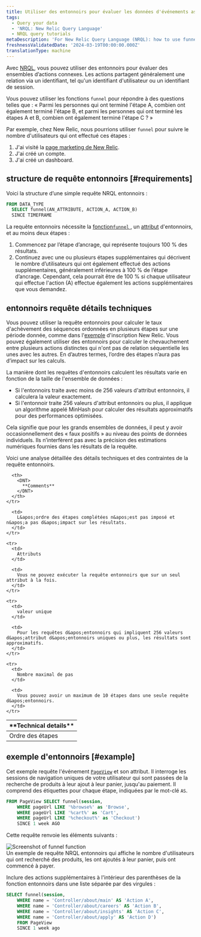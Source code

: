```yaml
---
title: Utiliser des entonnoirs pour évaluer les données d'événements associées
tags:
  - Query your data
  - 'NRQL: New Relic Query Language'
  - NRQL query tutorials
metaDescription: 'For New Relic Query Language (NRQL): how to use funnels to understand how many users complete a set of steps in a procedure.'
freshnessValidatedDate: '2024-03-19T00:00:00.000Z'
translationType: machine
---
```


Avec [NRQL](/docs/query-data/nrql-new-relic-query-language/getting-started/introduction-nrql), vous pouvez utiliser des entonnoirs pour évaluer des ensembles d’actions connexes. Les actions partagent généralement une relation via un identifiant, tel qu&apos;un identifiant d&apos;utilisateur ou un identifiant de session.

Vous pouvez utiliser les fonctions `funnel` pour répondre à des questions telles que : « Parmi les personnes qui ont terminé l&apos;étape A, combien ont également terminé l&apos;étape B, et parmi les personnes qui ont terminé les étapes A et B, combien ont également terminé l&apos;étape C ? »

Par exemple, chez New Relic, nous pourrions utiliser `funnel` pour suivre le nombre d&apos;utilisateurs qui ont effectué ces étapes :

1. J&apos;ai visité la [page marketing de New Relic](https://newrelic.com/platform).
2. J&apos;ai créé un compte.
3. J&apos;ai créé un dashboard.

## structure de requête entonnoirs [#requirements]

Voici la structure d’une simple requête NRQL entonnoirs :

```sql
FROM DATA_TYPE 
  SELECT funnel(AN_ATTRIBUTE, ACTION_A, ACTION_B) 
  SINCE TIMEFRAME
```

La requête entonnoirs nécessite la [fonction`funnel` ](/docs/query-data/nrql-new-relic-query-language/getting-started/nrql-syntax-components-functions#func-funnel), un [attribut](/docs/using-new-relic/welcome-new-relic/get-started/glossary#attribute) d&apos;entonnoirs, et au moins deux étapes :

1. Commencez par l’étape d’ancrage, qui représente toujours 100 % des résultats.
2. Continuez avec une ou plusieurs étapes supplémentaires qui décrivent le nombre d’utilisateurs qui ont également effectué des actions supplémentaires, généralement inférieures à 100 % de l’étape d’ancrage. Cependant, cela pourrait être de 100 % si chaque utilisateur qui effectue l&apos;action (A) effectue également les actions supplémentaires que vous demandez.

## entonnoirs requête détails techniques

Vous pouvez utiliser la requête entonnoirs pour calculer le taux d&apos;achèvement des séquences ordonnées en plusieurs étapes sur une période donnée, comme dans l&apos;[exemple](#why-matters) d&apos;inscription New Relic. Vous pouvez également utiliser des entonnoirs pour calculer le chevauchement entre plusieurs actions distinctes qui n&apos;ont pas de relation séquentielle les unes avec les autres. En d’autres termes, l’ordre des étapes n’aura pas d’impact sur les calculs.

La manière dont les requêtes d&apos;entonnoirs calculent les résultats varie en fonction de la taille de l&apos;ensemble de données :

* Si l&apos;entonnoirs traite avec moins de 256 valeurs d&apos;attribut entonnoirs, il calculera la valeur exactement.
* Si l&apos;entonnoir traite 256 valeurs d&apos;attribut entonnoirs ou plus, il applique un algorithme appelé MinHash pour calculer des résultats approximatifs pour des performances optimisées.

Cela signifie que pour les grands ensembles de données, il peut y avoir occasionnellement des « faux positifs » au niveau des points de données individuels. Ils n’interfèrent pas avec la précision des estimations numériques fournies dans les résultats de la requête.

Voici une analyse détaillée des détails techniques et des contraintes de la requête entonnoirs.

<table>
  <thead>
    <tr>
      <th style={{ width: "200px" }}>
        <DNT>
          **Technical details**
        </DNT>
      </th>

      <th>
        <DNT>
          **Comments**
        </DNT>
      </th>
    </tr>
  </thead>

  <tbody>
    <tr>
      <td>
        Ordre des étapes
      </td>

      <td>
        L&apos;ordre des étapes complétées n&apos;est pas imposé et n&apos;a pas d&apos;impact sur les résultats.
      </td>
    </tr>

    <tr>
      <td>
        Attributs
      </td>

      <td>
        Vous ne pouvez exécuter la requête entonnoirs que sur un seul attribut à la fois.
      </td>
    </tr>

    <tr>
      <td>
        valeur unique
      </td>

      <td>
        Pour les requêtes d&apos;entonnoirs qui impliquent 256 valeurs d&apos;attribut d&apos;entonnoirs uniques ou plus, les résultats sont approximatifs.
      </td>
    </tr>

    <tr>
      <td>
        Nombre maximal de pas
      </td>

      <td>
        Vous pouvez avoir un maximum de 10 étapes dans une seule requête d&apos;entonnoirs.
      </td>
    </tr>
  </tbody>
</table>

## exemple d&apos;entonnoirs [#example]

Cet exemple requête l&apos;événement <InlinePopover type="browser" />[`PageView`](/attribute-dictionary/?event=PageView) et son attribut. Il interroge les sessions de navigation uniques de votre utilisateur qui sont passées de la recherche de produits à leur ajout à leur panier, jusqu&apos;au paiement. Il comprend des étiquettes pour chaque étape, indiquées par le mot-clé `AS`.

```sql
FROM PageView SELECT funnel(session, 
    WHERE pageUrl LIKE '%browse%' as 'Browse', 
    WHERE pageUrl LIKE '%cart%' as 'Cart', 
    WHERE pageUrl LIKE '%checkout%' as 'Checkout') 
    SINCE 1 week AGO
```

Cette requête renvoie les éléments suivants :

<img title="crop-insights-funnels.png" alt="Screenshot of funnel function" src="/images/queries-nrql_screenshot-crop_funnel-NRQL.webp" />

<figcaption>
  Un exemple de requête NRQL entonnoirs qui affiche le nombre d&apos;utilisateurs qui ont recherché des produits, les ont ajoutés à leur panier, puis ont commencé à payer.
</figcaption>

Inclure des actions supplémentaires à l&apos;intérieur des parenthèses de la fonction entonnoirs dans une liste séparée par des virgules :

```sql
SELECT funnel(session, 
    WHERE name = 'Controller/about/main' AS 'Action A', 
    WHERE name = 'Controller/about/careers' AS 'Action B', 
    WHERE name = 'Controller/about/insights' AS 'Action C', 
    WHERE name = 'Controller/about/apply' AS 'Action D') 
    FROM PageView 
    SINCE 1 week ago
```